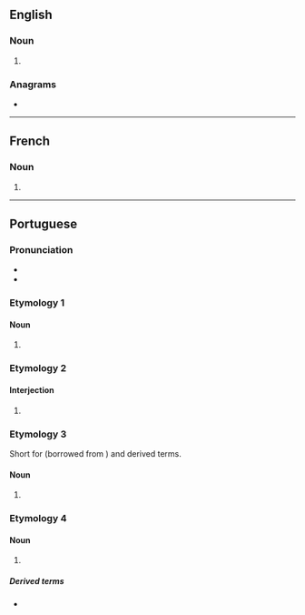 {{also|Xis|XIs}}
==English==

===Noun===
{{head|en|noun form}}

# {{plural of|en|xi}}

===Anagrams===
* {{anagrams|en|a=isx|ISX|Six|six}}

----

==French==

===Noun===
{{head|fr|noun forms|g=m-p}}

# {{plural of|fr|xi}}

----

==Portuguese==

===Pronunciation===
{{pt-IPA}}
* {{rhymes|pt|is|q1=Brazil|iʃ|q2=Portugal, Rio de Janeiro|s=1}}
* {{hyphenation|pt|xis}}

===Etymology 1===

====Noun====
{{pt-noun|m|xis|pl2=xises}}

# {{l|en|ex}} {{gloss|name of the Latin letter X, x}}

===Etymology 2===
{{psm|pt|en|cheese}}

====Interjection====
{{pt-interj}}

# {{lb|pt|Brazil|photography}} {{l|en|cheese}} {{gloss|said while being photographed}}

===Etymology 3===
Short for {{m|pt|xisbúrguer}} (borrowed from {{bor|pt|en|cheeseburger}}) and derived terms.

====Noun====
{{pt-noun|m|xis}}

# {{lb|pt|Brazil|informal}} {{l|en|burger}} {{gloss|large sandwich with a patty}}

===Etymology 4===

====Noun====
{{pt-noun|m|xis}}

# {{lb|pt|figuratively}} {{l|en|main}} {{gloss|the main part of something}}

=====Derived terms=====
* {{l|pt|o xis da questão}}

{{topics|pt|Latin letter names|Sandwiches}}